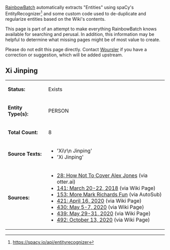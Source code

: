 [[User:RainbowBatch | RainbowBatch]] automatically extracts "Entities" using spaCy's EntityRecognizer<ref>https://spacy.io/api/entityrecognizer</ref> and some custom code used to de-duplicate and regularize entities based on the Wiki's contents.

This page is part of an attempt to make everything RainbowBatch knows available for searching and perusal. In addition, this information may be helpful to determine what missing pages might be of most value to create.

Please do not edit this page directly. Contact [[User:Woursler | Woursler]] if you have a correction or suggestion, which will be added upstream.

==Xi Jinping==
{| class="fandom-table"
|'''Status:'''
|Exists
|-
|'''Entity Type(s):'''
|PERSON
|-
|'''Total Count:'''
|8
|-
|'''Source Texts:'''
|

*'Xi\r\n    Jinping'
*'Xi Jinping'

|-
|'''Sources:'''
|

*[[28: How Not To Cover Alex Jones]] (via otter.ai)
*[[141: March 20-22, 2018]] (via Wiki Page)
*[[153: More Mark Richards Fun]] (via AutoSub)
*[[421: April 16, 2020]] (via Wiki Page)
*[[430: May 5-7, 2020]] (via Wiki Page)
*[[439: May 29-31, 2020]] (via Wiki Page)
*[[492: October 13, 2020]] (via Wiki Page)

|}
